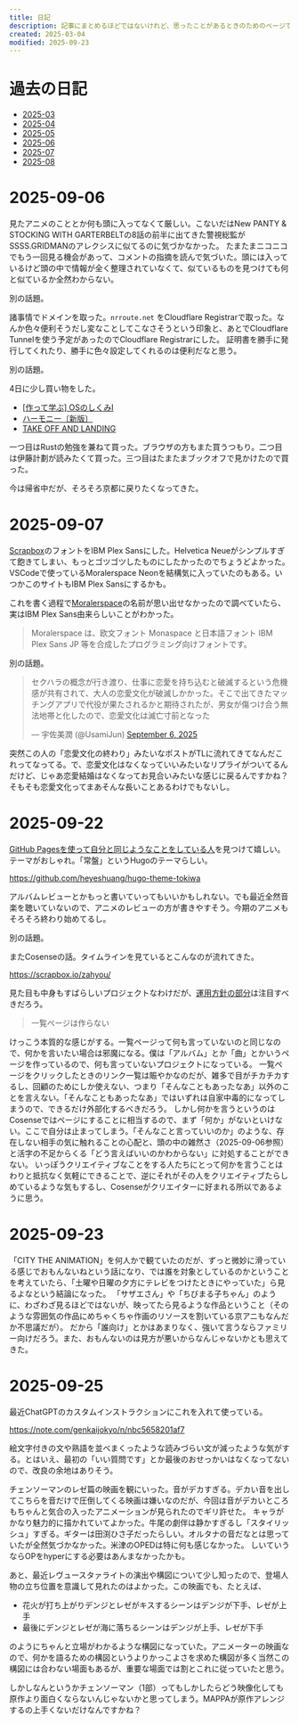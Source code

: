 ```yaml
---
title: 日記
description: 記事にまとめるほどではないけれど、思ったことがあるときのためのページです。
created: 2025-03-04
modified: 2025-09-23
---
```



# 過去の日記

- [2025-03](/diary/2025-03)
- [2025-04](/diary/2025-04)
- [2025-05](/diary/2025-05)
- [2025-06](/diary/2025-06)
- [2025-07](/diary/2025-07)
- [2025-08](/diary/2025-08)

# 2025-09-06

見たアニメのこととか何も頭に入ってなくて厳しい。こないだはNew PANTY & STOCKING WITH GARTERBELTの8話の前半に出てきた警視総監がSSSS.GRIDMANのアレクシスに似てるのに気づかなかった。
たまたまニコニコでもう一回見る機会があって、コメントの指摘を読んで気づいた。頭には入っているけど頭の中で情報が全く整理されていなくて、似ているものを見つけても何と似ているか全然わからない。

別の話題。

諸事情でドメインを取った。`nrroute.net` をCloudflare Registrarで取った。なんか色々便利そうだし変なことしてこなさそうという印象と、あとでCloudflare Tunnelを使う予定があったのでCloudflare Registrarにした。
証明書を勝手に発行してくれたり、勝手に色々設定してくれるのは便利だなと思う。

別の話題。

4日に少し買い物をした。

- [\[作って学ぶ\] OSのしくみⅠ](https://gihyo.jp/book/2025/978-4-297-14859-1)
- [ハーモニー〔新版〕](https://www.hayakawa-online.co.jp/shop/g/g0000021166/)
- [TAKE OFF AND LANDING](https://www.discogs.com/ja/release/2086225-Yoshinori-Sunahara-Take-Off-And-Landing)

一つ目はRustの勉強を兼ねて買った。ブラウザの方もまた買うつもり。二つ目は伊藤計劃が読みたくて買った。三つ目はたまたまブックオフで見かけたので買った。

今は帰省中だが、そろそろ京都に戻りたくなってきた。

# 2025-09-07

[Scrapbox](https://scrapbox.io/nrRoute)のフォントをIBM Plex Sansにした。Helvetica Neueがシンプルすぎて飽きてしまい、もっとゴツゴツしたものにしたかったのでちょうどよかった。
VSCodeで使っているMoralerspace Neonを結構気に入っていたのもある。いつかこのサイトもIBM Plex Sansにするかも。

これを書く過程で[Moralerspace](https://github.com/yuru7/moralerspace)の名前が思い出せなかったので調べていたら、実はIBM Plex Sans由来らしいことがわかった。

> Moralerspace は、欧文フォント Monaspace と日本語フォント IBM Plex Sans JP 等を合成したプログラミング向けフォントです。

別の話題。

> セクハラの概念が行き渡り、仕事に恋愛を持ち込むと破滅するという危機感が共有されて、大人の恋愛文化が破滅しかかった。そこで出てきたマッチングアプリで代役が果たされるかと期待されたが、男女が傷つけ合う無法地帯と化したので、恋愛文化は滅亡寸前となった
>
> &mdash; 宇佐美潤 (@UsamiJun) [September 6, 2025](https://twitter.com/UsamiJun/status/1964227973742985640)

突然この人の「恋愛文化の終わり」みたいなポストがTLに流れてきてなんだこれってなってる。で、恋愛文化はなくなっていいみたいなリプライがついてるんだけど、じゃあ恋愛結婚はなくなってお見合いみたいな感じに戻るんですかね？
そもそも恋愛文化ってまあそんな長いことあるわけでもないし。

# 2025-09-22

[GitHub Pagesを使って自分と同じようなことをしている人](https://matsueushi.github.io)を見つけて嬉しい。テーマがおしゃれ。「常盤」というHugoのテーマらしい。

https://github.com/heyeshuang/hugo-theme-tokiwa

アルバムレビューとかもっと書いていってもいいかもしれない。でも最近全然音楽を聴いていないので、アニメのレビューの方が書きやすそう。今期のアニメもそろそろ終わり始めてるし。

別の話題。

またCosenseの話。タイムラインを見ているとこんなのが流れてきた。

https://scrapbox.io/zahyou/

見た目も中身もすばらしいプロジェクトなわけだが、[運用方針の部分](https://scrapbox.io/zahyou/scrapbox%E3%81%AE%E3%83%AB%E3%83%BC%E3%83%AB)は注目すべきだろう。

> 一覧ページは作らない

けっこう本質的な感じがする。一覧ページって何も言っていないのと同じなので、何かを言いたい場合は邪魔になる。僕は「アルバム」とか「曲」とかいうページを作っているので、何も言っていないプロジェクトになっている。
一覧ページをクリックしたときのリンク一覧は賑やかなのだが、雑多で目がチカチカするし、回顧のためにしか使えない、つまり「そんなこともあったなあ」以外のことを言えない。「そんなこともあったなあ」ではいずれは自家中毒的になってしまうので、できるだけ外部化するべきだろう。
しかし何かを言うというのはCosenseではページにすることに相当するので、まず「何か」がないといけない。ここで自分は止まってしまう。「そんなこと言っていいのか」のような、存在しない相手の気に触れることの心配と、頭の中の雑然さ（2025-09-06参照）と活字の不足からくる「どう言えばいいのかわからない」に対処することができない。
いっぽうクリエイティブなことをする人たちにとって何かを言うことはわりと抵抗なく気軽にできることで、逆にそれがその人をクリエイティブたらしめているような気もするし、Cosenseがクリエイターに好まれる所以であるように思う。

# 2025-09-23

「CITY THE ANIMATION」を何人かで観ていたのだが、ずっと微妙に滑っている感じでおもんないねという話になり、では誰を対象としているのかということを考えていたら、「土曜や日曜の夕方にテレビをつけたときにやっていた」ら見るよなという結論になった。
「サザエさん」や「ちびまる子ちゃん」のように、わざわざ見るほどではないが、映ってたら見るような作品ということ（そのような雰囲気の作品にめちゃくちゃ作画のリソースを割いている京アニもなんだか不思議だが）。
だから「誰向け」とかはあまりなく、強いて言うならファミリー向けだろう。また、おもんないのは見方が悪いからなんじゃないかとも思えてきた。

# 2025-09-25

最近ChatGPTのカスタムインストラクションにこれを入れて使っている。

https://note.com/genkaijokyo/n/nbc5658201af7

絵文字付きの文や熟語を並べまくったような読みづらい文が減ったような気がする。とはいえ、最初の「いい質問です」とか最後のおせっかいはなくなってないので、改良の余地はありそう。

チェンソーマンのレゼ篇の映画を観にいった。音がデカすぎる。デカい音を出してこちらを音だけで圧倒してくる映画は嫌いなのだが、今回は音がデカいところもちゃんと気合の入ったアニメーションが見られたのでギリ許せた。
キャラがかなり魅力的に描かれていてよかった。牛尾の劇伴は静かすぎるし「スタイリッシュ」すぎる。ギターは田渕ひさ子だったらしい。オルタナの音だなとは思っていたが全然気づかなかった。米津のOPEDは特に何も感じなかった。
しいていうならOPをhyperにする必要はあんまなかったかも。

あと、最近レヴュースタァライトの演出や構図について少し知ったので、登場人物の立ち位置を意識して見れたのはよかった。この映画でも、たとえば、

- 花火が打ち上がりデンジとレゼがキスするシーンはデンジが下手、レゼが上手
- 最後にデンジとレゼが海に落ちるシーンはデンジが上手、レゼが下手

のようにちゃんと立場がわかるような構図になっていた。アニメーターの映画なので、何かを語るための構図というよりかっこよさを求めた構図が多く当然この構図には合わない場面もあるが、重要な場面では割とこれに従っていたと思う。

しかしなんというかチェンソーマン（1部）ってもしかしたらどう映像化しても原作より面白くならないんじゃないかと思ってしまう。MAPPAが原作アレンジするの上手くないだけなんですかね？
